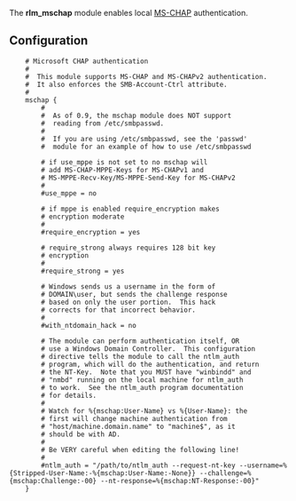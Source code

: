 The '''rlm_mschap''' module enables local [[MS-CHAP]] authentication.

{{Default in the server source|src/modules/rlm_mschap/}}

==Configuration==

{{Default in the server source|raddb/modules/mschap}}

<pre>
	# Microsoft CHAP authentication
	#
	#  This module supports MS-CHAP and MS-CHAPv2 authentication.
	#  It also enforces the SMB-Account-Ctrl attribute.
	#
	mschap {
		#
		#  As of 0.9, the mschap module does NOT support
		#  reading from /etc/smbpasswd.
		#
		#  If you are using /etc/smbpasswd, see the 'passwd'
		#  module for an example of how to use /etc/smbpasswd

		# if use_mppe is not set to no mschap will
		# add MS-CHAP-MPPE-Keys for MS-CHAPv1 and
		# MS-MPPE-Recv-Key/MS-MPPE-Send-Key for MS-CHAPv2
		#
		#use_mppe = no

		# if mppe is enabled require_encryption makes
		# encryption moderate
		#
		#require_encryption = yes

		# require_strong always requires 128 bit key
		# encryption
		#
		#require_strong = yes

		# Windows sends us a username in the form of
		# DOMAIN\user, but sends the challenge response
		# based on only the user portion.  This hack
		# corrects for that incorrect behavior.
		#
		#with_ntdomain_hack = no

		# The module can perform authentication itself, OR
		# use a Windows Domain Controller.  This configuration
		# directive tells the module to call the ntlm_auth
		# program, which will do the authentication, and return
		# the NT-Key.  Note that you MUST have "winbindd" and
		# "nmbd" running on the local machine for ntlm_auth
		# to work.  See the ntlm_auth program documentation
		# for details.
		#
		# Watch for %{mschap:User-Name} vs %{User-Name}: the 
		# first will change machine authentication from 
		# "host/machine.domain.name" to "machine$", as it
		# should be with AD.
		#
		# Be VERY careful when editing the following line!
		#
		#ntlm_auth = "/path/to/ntlm_auth --request-nt-key --username=%{Stripped-User-Name:-%{mschap:User-Name:-None}} --challenge=%{mschap:Challenge:-00} --nt-response=%{mschap:NT-Response:-00}"
	}
</pre>